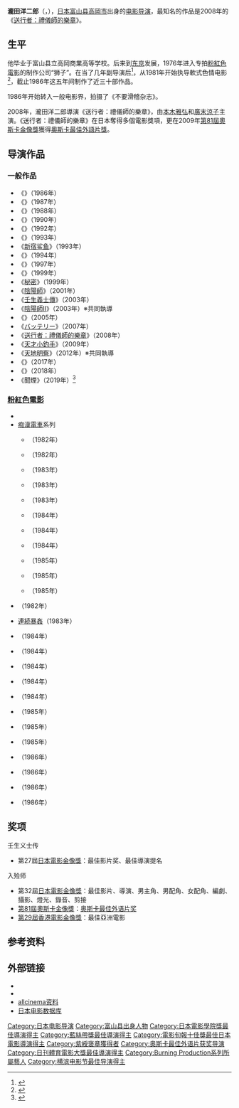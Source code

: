 {{Infobox entertainer
| type=導演
| birth_date   = {{Birth date and age|1955|12|4}}
| birth_place  = {{JPN}}[[富山县|富山县]][[高岡市|高岡市]]
| occupation   = [[电影导演|电影导演]]
| years_active = 1978年 - 现在
| spouse      = 清里めぐみ
| academyawards='''[[奧斯卡最佳外語片獎|最佳外語片獎]]'''<br>2008年 《[[送行者：禮儀師的樂章|送行者：禮儀師的樂章]]》
}}

'''瀧田洋二郎'''（{{jpn|j=滝田 洋二郎|hg=たきた ようじろう|rm=Takita Yōjirō}}，{{bd|1955年|12月4日|}}），[[日本|日本]][[富山县|富山县]][[高岡市|高岡市]]出身的[[电影导演|电影导演]]，最知名的作品是2008年的《[[送行者：禮儀師的樂章|送行者：禮儀師的樂章]]》。

== 生平 ==
他毕业于富山县立高岡商業高等学校。后来到[[东京|东京]]发展，1976年进入专拍[[粉紅色電影|粉紅色電影]]的制作公司“狮子”。在当了几年副导演后<ref>{{cite web|url=http://www.pinkeiga.com/films/bios/yojiro-takita/|title=Yojiro Takita|accessdate=2010-10-28|publisher=[http://pinkeiga.com/ pinkeiga.com]|deadurl=yes|archiveurl=https://web.archive.org/web/20101017173832/http://www.pinkeiga.com/films/bios/yojiro-takita/|archivedate=2010-10-17}}</ref>，从1981年开始执导軟式色情电影<ref>{{cite book |last=Weisser|first=Thomas|coauthors=Yuko Mihara Weisser|title=Japanese Cinema Encyclopedia: The Sex Films|url=https://archive.org/details/japanesecinemaen00weis|pages=[https://archive.org/details/japanesecinemaen00weis/page/276 276]–277|year=1998|publisher=Vital Books : Asian Cult Cinema Publications|location=Miami|isbn=1-889288-52-7}}</ref>，截止1986年这五年间制作了近三十部作品。

1986年开始转入一般电影界，拍摄了《不要滑稽杂志》。

2008年，瀧田洋二郎導演《送行者：禮儀師的樂章》，由[[本木雅弘|本木雅弘]]和[[廣末涼子|廣末涼子]]主演。《送行者：禮儀師的樂章》在日本奪得多個電影獎項，更在2009年[[第81屆奧斯卡金像獎|第81屆奧斯卡金像獎]]獲得[[奧斯卡最佳外語片獎|奧斯卡最佳外語片獎]]。

== 导演作品 ==
=== 一般作品 ===
* 《{{tsl|ja|コミック雑誌なんかいらない!|不要滑稽雜誌}}》（1986年）
* 《{{tsl|ja|愛しのハーフ・ムーン||愛しのハーフ・ムーン}}》（1987年）
* 《{{tsl|ja|木村家の人びと||木村家の人びと}}》（1988年）
* 《{{tsl|ja|病院へ行こう||病院へ行こう}}》（1990年）
* 《{{tsl|ja|病院へ行こう||病は気から 病院へ行こう2}}》（1992年）
* 《{{tsl|ja|僕らはみんな生きている||僕らはみんな生きている}}》（1993年）
* 《[[新宿鲨鱼|新宿鲨鱼]]》（1993年）
* 《{{tsl|ja|熱帯楽園倶楽部||熱帯楽園倶楽部}}》（1994年）
* 《{{tsl|ja|シャ乱Qの演歌の花道||シャ乱Qの演歌の花道}}》（1997年）
* 《{{tsl|ja|お受験||お受験}}》（1999年）
* 《[[秘密_(小说)|秘密]]》（1999年）
* 《[[陰陽師_(映画)|陰陽師]]》（2001年）
* 《[[壬生義士傳|壬生義士傳]]》（2003年）
* 《[[阴阳师_(电影)|陰陽師II]]》（2003年）※共同執導
* 《{{tsl|ja|阿修羅城の瞳||阿修羅城の瞳}}》（2005年）
* 《[[野球少年|バッテリー]]》（2007年）
* 《[[送行者：禮儀師的樂章|送行者：禮儀師的樂章]]》（2008年）
* 《[[天才小釣手|天才小釣手]]》（2009年）
* 《[[天地明察|天地明察]]》（2012年）※共同執導
* 《{{tsl|ja|ラストレシピ〜麒麟の舌の記憶〜||ラストレシピ〜麒麟の舌の記憶〜}}》（2017年）
* 《{{tsl|ja|北の桜守|北之櫻守：媽媽的守護者}}》（2018年）
* 《聞煙》（2019年）<ref>{{Cite web|url=https://natalie.mu/eiga/news/341548|title=滝田洋二郎による中国映画が8月に中国で公開、ポスターは黄海がデザイン(2019年7月29日）|accessdate=2021年1月24日|publisher=映画ナタリー}}</ref>

=== [[粉紅色電影|粉紅色電影]] ===
* {{lang|ja|痴漢女教師 （1981年）}}
* [[痴漢電車|痴漢電車]]系列
** {{lang|ja|痴漢電車  もっと続けて}} （1982年）
** {{lang|ja|痴漢電車  満員豆さがし}} （1982年）
** {{lang|ja|痴漢電車  ルミ子のお尻}}（1983年）
** {{lang|ja|痴漢電車  けい子のヒップ}}（1983年）
** {{lang|ja|痴漢電車  百恵のお尻}}（1983年）
** {{lang|ja|痴漢電車  下着検札}}（1984年）
** {{lang|ja|痴漢電車  ちんちん発車}}（1984年）
** {{lang|ja|痴漢電車  極秘本番}}（1984年）
** {{lang|ja|痴漢電車  聖子のお尻}}（1985年） 
** {{lang|ja|痴漢電車  車内で一発}}（1985年） 
** {{lang|ja|痴漢電車  あと奥まで1cm}}（1985年） 
* {{lang|ja|官能団地  上つき下つき刺激つき}} （1982年）
* [[連続暴姦|連続暴姦]]（1983年）
* {{lang|ja|グッバイボーイ}}（1984年）
* {{lang|ja|OL24時 媚娼女}}（1984年） 
* {{lang|ja|真昼の切り裂き魔}}（1984年）
* {{lang|ja|痴漢保険室}}（1984年）
* {{lang|ja|ザ・緊縛}}（1984年） 
* {{lang|ja|桃色身体検査}}（1985年）
* {{lang|ja|痴漢通勤バス}}（1985年）
* {{lang|ja|絶倫ギャル やる気ムンムン}}（1985年） 
* {{lang|ja|ザ・マニア 快感生体実験}}（1986年）
* {{lang|ja|痴漢宅配便}}（1986年） 
* {{lang|ja|はみ出しスクール水着}}（1986年）
* {{lang|ja|タイム・アバンチュール 絶頂5秒前}}（1986年）

== 奖项 ==
;壬生义士传
*第27屆[[日本電影金像獎|日本電影金像獎]]：最佳影片奖、最佳導演提名

;入殓师
*第32屆[[日本電影金像獎|日本電影金像獎]]：最佳影片、導演、男主角、男配角、女配角、編劇、攝影、燈光、錄音、剪接
*[[第81屆奧斯卡金像獎|第81屆奧斯卡金像獎]]：[[奥斯卡最佳外语片奖|奥斯卡最佳外语片奖]]
*[[2010年香港電影金像獎|第29屆香港電影金像獎]]：最佳亞洲電影

== 参考资料 ==
<references />

== 外部链接 ==
* {{imdb name|id=0847690}}
* {{douban people|1158861}}
* [http://www.allcinema.net/prog/show_p.php?num_p=127594 allcinema资料] {{Wayback|url=http://www.allcinema.net/prog/show_p.php?num_p=127594 |date=20120121074756 }}
* [http://www.jmdb.ne.jp/person/p0260990.htm 日本电影数据库] {{Wayback|url=http://www.jmdb.ne.jp/person/p0260990.htm |date=20110926205221 }}

{{Navboxes
|title = 相关榮譽
|list =
{{日刊體育電影大獎導演獎}}
{{奥斯卡最佳外语片奖 (2001–2020)}}
{{日本電影金像獎最佳導演}}
{{藍絲帶獎最佳導演}}
{{電影旬報十佳獎最佳日本電影導演}}
{{日本電影影評人大獎導演獎}}
{{横滨电影节最佳导演}}
}}

{{Authority control}}
{{DEFAULTSORT:Takita Yōjirō}}
[[Category:日本电影导演|Category:日本电影导演]]
[[Category:富山县出身人物|Category:富山县出身人物]]
[[Category:日本電影學院獎最佳導演得主|Category:日本電影學院獎最佳導演得主]]
[[Category:藍絲帶獎最佳導演得主|Category:藍絲帶獎最佳導演得主]]
[[Category:電影旬報十佳獎最佳日本電影導演得主|Category:電影旬報十佳獎最佳日本電影導演得主]]
[[Category:紫綬褒章獲得者|Category:紫綬褒章獲得者]]
[[Category:奥斯卡最佳外语片获奖导演|Category:奥斯卡最佳外语片获奖导演]]
[[Category:日刊體育電影大獎最佳導演得主|Category:日刊體育電影大獎最佳導演得主]]
[[Category:Burning_Production系列所屬藝人|Category:Burning Production系列所屬藝人]]
[[Category:横滨电影节最佳导演得主|Category:横滨电影节最佳导演得主]]
